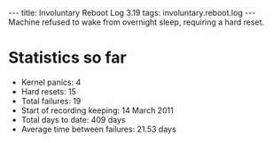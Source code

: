 ---
title: Involuntary Reboot Log 3.19
tags: involuntary.reboot.log
---
Machine refused to wake from overnight sleep, requiring a hard reset.

= Statistics so far =

* Kernel panics: 4
* Hard resets: 15
* Total failures: 19
* Start of recording keeping: 14 March 2011
* Total days to date: 409 days
* Average time between failures: 21.53 days
